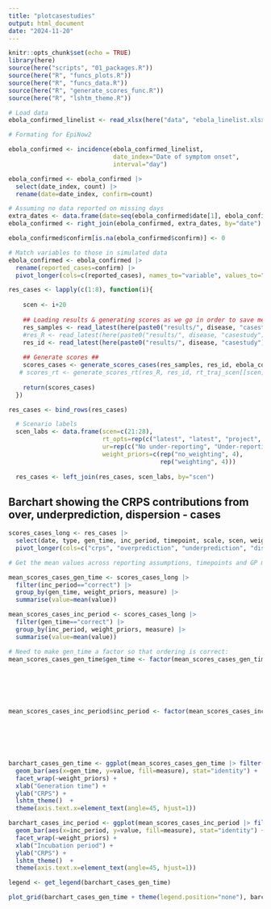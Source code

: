 ```yaml
---
title: "plotcasestudies"
output: html_document
date: "2024-11-20"
---
```


```r
knitr::opts_chunk$set(echo = TRUE)
library(here)
source(here("scripts", "01_packages.R"))
source(here("R", "funcs_plots.R"))
source(here("R", "funcs_data.R"))
source(here("R", "generate_scores_func.R"))
source(here("R", "lshtm_theme.R"))

```

```r
# Load data
ebola_confirmed_linelist <- read_xlsx(here("data", "ebola_linelist.xlsx"), "lab-confirmed database")

# Formating for EpiNow2

ebola_confirmed <- incidence(ebola_confirmed_linelist,
                             date_index="Date of symptom onset",
                             interval="day")

ebola_confirmed <- ebola_confirmed |>
  select(date_index, count) |>
  rename(date=date_index, confirm=count)

# Assuming no data reported on missing days
extra_dates <- data.frame(date=seq(ebola_confirmed$date[1], ebola_confirmed$date[nrow(ebola_confirmed)], by="day"))
ebola_confirmed <- right_join(ebola_confirmed, extra_dates, by="date")

ebola_confirmed$confirm[is.na(ebola_confirmed$confirm)] <- 0

# Match variables to those in simulated data
ebola_confirmed <- ebola_confirmed |>
  rename(reported_cases=confirm) |>
  pivot_longer(cols=c(reported_cases), names_to="variable", values_to="value")


```

```r

res_cases <- lapply(c(1:8), function(i){
  
    scen <- i+20
    
    ## Loading results & generating scores as we go in order to save memory ##
    res_samples <- read_latest(here(paste0("results/", disease, "casestudy")), paste0("res_", disease, "scen", scen, "_all_samples"))
    #res_R <- read_latest(here(paste0("results/", disease, "casestudy")), paste0("res_", disease, "scen", scen, "_all_R"))
    res_id <- read_latest(here(paste0("results/", disease, "casestudy")), paste0("res_", disease, "scen", scen, "_all_id")) 
    
    ## Generate scores ##
    scores_cases <- generate_scores_cases(res_samples, res_id, ebola_confirmed) |> mutate(scen=scen)
   # scores_rt <- generate_scores_rt(res_R, res_id, rt_traj_scen[[scen]) |> mutate(scen=scen)
    
    return(scores_cases)
  })

res_cases <- bind_rows(res_cases)

  # Scenario labels
  scen_labs <- data.frame(scen=c(21:28),
                          rt_opts=rep(c("latest", "latest", "project", "project"), 2),
                          ur=rep(c("No under-reporting", "Under-reporting", "No under-reporting", "Under-reporting"), 2),
                          weight_priors=c(rep("no_weighting", 4),
                                          rep("weighting", 4)))
  
  res_cases <- left_join(res_cases, scen_labs, by="scen")

```

## Barchart showing the CRPS contributions from over, underprediction, dispersion - cases

```r
scores_cases_long <- res_cases |>
  select(date, type, gen_time, inc_period, timepoint, scale, scen, weight_priors, rt_opts, ur, crps, overprediction, underprediction, dispersion) |>
  pivot_longer(cols=c("crps", "overprediction", "underprediction", "dispersion"), names_to="measure", values_to="value")

# Get the mean values across reporting assumptions, timepoints and GP methods

mean_scores_cases_gen_time <- scores_cases_long |>
  filter(inc_period=="correct") |>
  group_by(gen_time, weight_priors, measure) |>
  summarise(value=mean(value))

mean_scores_cases_inc_period <- scores_cases_long |>
  filter(gen_time=="correct") |>
  group_by(inc_period, weight_priors, measure) |>
  summarise(value=mean(value))

# Need to make gen_time a factor so that ordering is correct:
mean_scores_cases_gen_time$gen_time <- factor(mean_scores_cases_gen_time$gen_time, levels=c("no delay",
                                                                                      "very low",
                                                                                      "low",
                                                                                      "correct",
                                                                                      "high",
                                                                                      "very high"))

mean_scores_cases_inc_period$inc_period <- factor(mean_scores_cases_inc_period$inc_period, levels=c("no delay",
                                                                                      "very low",
                                                                                      "low",
                                                                                      "correct",
                                                                                      "high",
                                                                                      "very high"))

barchart_cases_gen_time <- ggplot(mean_scores_cases_gen_time |> filter(measure!="crps")) + 
  geom_bar(aes(x=gen_time, y=value, fill=measure), stat="identity") +
  facet_wrap(~weight_priors) +
  xlab("Generation time") +
  ylab("CRPS") +
  lshtm_theme()  +
  theme(axis.text.x=element_text(angle=45, hjust=1))

barchart_cases_inc_period <- ggplot(mean_scores_cases_inc_period |> filter(measure!="crps")) +
  geom_bar(aes(x=inc_period, y=value, fill=measure), stat="identity") +
  facet_wrap(~weight_priors) +
  xlab("Incubation period") +
  ylab("CRPS") +
  lshtm_theme()  +
  theme(axis.text.x=element_text(angle=45, hjust=1))

legend <- get_legend(barchart_cases_gen_time)

plot_grid(barchart_cases_gen_time + theme(legend.position="none"), barchart_cases_inc_period + theme(legend.position="none"), legend, ncol=3, rel_widths=c(1, 1, 0.5))

```
